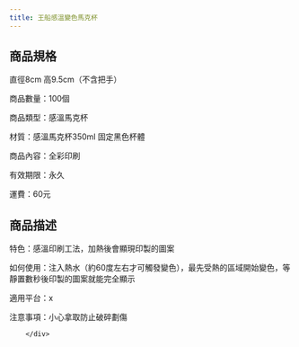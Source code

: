 ```yaml
---
title: 王船感溫變色馬克杯
---
```




<ProductDetails plan={3} item={2}/>

## 商品規格
<div className="w-96 h-auto dark:bg-base-100 shadow-xl lg:w-3/4 mt-8 bg-yellow-50 rounded-lg" >
        <div className="card-body">
直徑8cm 高9.5cm（不含把手）

商品數量：100個

商品類型：感溫馬克杯

材質：感溫馬克杯350ml 固定黑色杯體

商品內容：全彩印刷

有效期限：永久

運費：60元
        </div>
</div >

## 商品描述
<div className="w-96 h-auto dark:bg-base-100 shadow-xl lg:w-3/4 mt-8 bg-sky-100" >
        <div className="card-body">
特色：感溫印刷工法，加熱後會顯現印製的圖案

如何使用：注入熱水（約60度左右才可觸發變色），最先受熱的區域開始變色，等靜置數秒後印製的圖案就能完全顯示

適用平台：x

注意事項：小心拿取防止破碎劃傷

        </div>
</div >